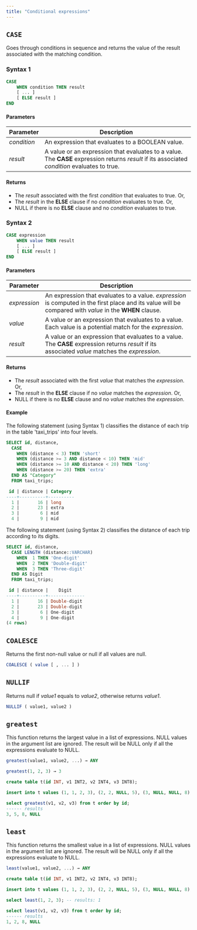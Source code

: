 ```yaml
---
title: "Conditional expressions"
---
```


## `CASE`

Goes through conditions in sequence and returns the value of the result associated with the matching condition.

### Syntax 1

```sql
CASE
    WHEN condition THEN result
    [ ... ]
    [ ELSE result ]
END
```

#### Parameters

| Parameter   | Description                                                                                                                                    |
| ----------- | ---------------------------------------------------------------------------------------------------------------------------------------------- |
| _condition_ | An expression that evaluates to a BOOLEAN value.                                                                                               |
| _result_    | A value or an expression that evaluates to a value.  The **CASE** expression returns _result_ if its associated _condition_ evaluates to true. |

#### Returns

* The _result_ associated with the first _condition_ that evaluates to true. Or,
* The _result_ in the **ELSE** clause if no _condition_ evaluates to true. Or,
* NULL if there is no **ELSE** clause and no _condition_ evaluates to true.

### Syntax 2

```sql
CASE expression
    WHEN value THEN result
    [ ... ]
    [ ELSE result ]
END

```

#### Parameters

| Parameter    | Description                                                                                                                                              |
| ------------ | -------------------------------------------------------------------------------------------------------------------------------------------------------- |
| _expression_ | An expression that evaluates to a value. _expression_ is computed in the first place and its value will be compared with _value_ in the **WHEN** clause. |
| _value_      | A value or an expression that evaluates to a value.  Each value is a potential match for the _expression_.                                               |
| _result_     | A value or an expression that evaluates to a value.  The **CASE** expression returns _result_ if its associated _value_ matches the _expression_.        |

#### Returns

* The _result_ associated with the first _value_ that matches the _expression_. Or,
* The _result_ in the **ELSE** clause if no _value_ matches the _expression_. Or,
* NULL if there is no **ELSE** clause and no _value_ matches the _expression_.

#### Example

The following statement (using Syntax 1) classifies the distance of each trip in the table 'taxi\_trips' into four levels.

```sql
SELECT id, distance,
  CASE
    WHEN (distance < 3) THEN 'short'
    WHEN (distance >= 3 AND distance < 10) THEN 'mid'
    WHEN (distance >= 10 AND distance < 20) THEN 'long'
    WHEN (distance >= 20) THEN 'extra'
  END AS "Category"
  FROM taxi_trips;
```

```sql
 id | distance | Category
----+----------+----------
  1 |       16 | long
  2 |       23 | extra
  3 |        6 | mid
  4 |        9 | mid
```

The following statement (using Syntax 2) classifies the distance of each trip according to its digits.

```sql
SELECT id, distance,
  CASE LENGTH (distance::VARCHAR)
    WHEN  1 THEN 'One-digit'
    WHEN  2 THEN 'Double-digit'
    WHEN  3 THEN 'Three-digit'
  END AS Digit
  FROM taxi_trips;
```

```sql
 id | distance |    Digit
----+----------+--------------
  1 |       16 | Double-digit
  2 |       23 | Double-digit
  3 |        6 | One-digit
  4 |        9 | One-digit
(4 rows)
```

## `COALESCE`

Returns the first non-null value or null if all values are null.

```sql
COALESCE ( value [ , ... ] )
```

## `NULLIF`

Returns null if _value1_ equals to _value2_, otherwise returns _value1_.

```sql
NULLIF ( value1, value2 )
```

## `greatest`[](#greatest "Direct link to greatest")

This function returns the largest value in a list of expressions. NULL values in the argument list are ignored. The result will be NULL only if all the expressions evaluate to NULL.

```sql
greatest(value1, value2, ...) → ANY
```

```sql
greatest(1, 2, 3) → 3

create table t(id INT, v1 INT2, v2 INT4, v3 INT8);

insert into t values (1, 1, 2, 3), (2, 2, NULL, 5), (3, NULL, NULL, 8), (4, NULL, NULL, NULL);

select greatest(v1, v2, v3) from t order by id;
------ results
3, 5, 8, NULL
```

## `least`

This function returns the smallest value in a list of expressions. NULL values in the argument list are ignored. The result will be NULL only if all the expressions evaluate to NULL.

```sql
least(value1, value2, ...) → ANY
```

```sql
create table t(id INT, v1 INT2, v2 INT4, v3 INT8);

insert into t values (1, 1, 2, 3), (2, 2, NULL, 5), (3, NULL, NULL, 8), (4, NULL, NULL, NULL);

select least(1, 2, 3); -- results: 1

select least(v1, v2, v3) from t order by id;
------ results
1, 2, 8, NULL
```
